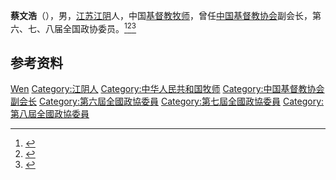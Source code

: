 '''蔡文浩'''（{{bd|1913年||1993年|}}），男，[[江苏|江苏]][[江阴|江阴]]人，中国[[基督教|基督教]][[牧师|牧师]]，曾任[[中国基督教协会|中国基督教协会]]副会长，第六、七、八届全国政协委员。<ref>{{Cite book|title=历届全国政协委员人名辞典|author=|publisher=中国国际广播出版社|year=1996|isbn=9787507813746|location=北京|pages=286}}</ref><ref>{{Cite book|title=中华人民共和国职官志|author=何虎生, 李耀东, 向常福主编|publisher=中国社会出版社|year=2003|isbn=9787800883934|location=北京|pages=}}</ref><ref>{{Cite book|title=二十世纪中国名人辞典|author=蔡开松, 于信凤主编; 曾卓明, 周溯源, 赵书刚副主编|publisher=辽宁人民出版社|year=1991|isbn=|location=沈阳|pages=}}</ref>

== 参考资料 ==
{{reflist}}

{{中国人物小作品}}

{{Authority control}}
{{DEFAULTSORT:Cai蔡}}
[[Category:蔡姓|Wen]]
[[Category:江阴人|Category:江阴人]]
[[Category:中华人民共和国牧师|Category:中华人民共和国牧师]]
[[Category:中国基督教协会副会长|Category:中国基督教协会副会长]]
[[Category:第六屆全國政協委員|Category:第六屆全國政協委員]]
[[Category:第七屆全國政協委員|Category:第七屆全國政協委員]]
[[Category:第八屆全國政協委員|Category:第八屆全國政協委員]]